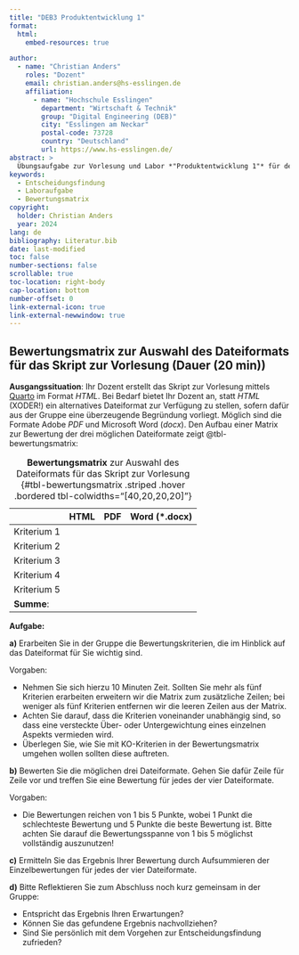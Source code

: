```yaml
---
title: "DEB3 Produktentwicklung 1"
format:
  html:
    embed-resources: true

author:
  - name: "Christian Anders"
    roles: "Dozent"
    email: christian.anders@hs-esslingen.de
    affiliation: 
      - name: "Hochschule Esslingen"
        department: "Wirtschaft & Technik"
        group: "Digital Engineering (DEB)"
        city: "Esslingen am Neckar"
        postal-code: 73728
        country: "Deutschland"
        url: https://www.hs-esslingen.de/
abstract: > 
  Übungsaufgabe zur Vorlesung und Labor *"Produktentwicklung 1"* für den Studiengang Digital Engineering DEB3 im Wintersemester 2024/2025
keywords:
  - Entscheidungsfindung
  - Laboraufgabe
  - Bewertungsmatrix
copyright: 
  holder: Christian Anders
  year: 2024
lang: de
bibliography: Literatur.bib
date: last-modified
toc: false
number-sections: false
scrollable: true
toc-location: right-body
cap-location: bottom
number-offset: 0
link-external-icon: true
link-external-newwindow: true
---
```


<!--
format:
  html:
    embed-resources: true
lang: de
bibliography: Literatur.bib
-->

<!-- -------------------------------------------------------------------------

                       Aufgabe: Auswahl Dateiformat

-------------------------------------------------------------------------- -->

::: {.callout-note}
## Bewertungsmatrix zur Auswahl des Dateiformats für das Skript zur Vorlesung (Dauer (20 min))

**Ausgangssituation**: Ihr Dozent erstellt das Skript zur Vorlesung mittels [Quarto](https://quarto.org/) im Format *HTML*. Bei Bedarf bietet Ihr Dozent an, statt *HTML* (XODER!) ein alternatives Dateiformat zur Verfügung zu stellen, sofern dafür aus der Gruppe eine überzeugende Begründung vorliegt. Möglich sind die Formate Adobe *PDF* und Microsoft Word (*docx*). Den Aufbau einer Matrix zur Bewertung der drei möglichen Dateiformate zeigt @tbl-bewertungsmatrix: 

|                      | HTML     | PDF      | Word (*.docx) |
|----------------------|----------|----------|-----------|
| Kriterium 1          |          |          |           |
| Kriterium 2          |          |          |           |
| Kriterium 3          |          |          |           |
| Kriterium 4          |          |          |           |
| Kriterium 5          |          |          |           |
| **Summe**:           |          |          |           |

: **Bewertungsmatrix** zur Auswahl des Dateiformats für das Skript zur Vorlesung {#tbl-bewertungsmatrix .striped .hover .bordered tbl-colwidths="[40,20,20,20]"}

**Aufgabe:**

**a)** Erarbeiten Sie in der Gruppe die Bewertungskriterien, die im Hinblick auf das Dateiformat für Sie wichtig sind.

Vorgaben:

+ Nehmen Sie sich hierzu 10 Minuten Zeit. Sollten Sie mehr als fünf Kriterien erarbeiten erweitern wir die Matrix zum zusätzliche Zeilen; bei weniger als fünf Kriterien entfernen wir die leeren Zeilen aus der Matrix.
+ Achten Sie darauf, dass die Kriterien voneinander unabhängig sind, so dass eine versteckte Über- oder Untergewichtung eines einzelnen Aspekts vermieden wird.
+ Überlegen Sie, wie Sie mit KO-Kriterien in der Bewertungsmatrix umgehen wollen sollten diese auftreten.
 
**b)** Bewerten Sie die möglichen drei Dateiformate. Gehen Sie dafür Zeile für Zeile vor und treffen Sie eine Bewertung für jedes der vier Dateiformate.

Vorgaben:

+ Die Bewertungen reichen von 1 bis 5 Punkte, wobei 1 Punkt die schlechteste Bewertung und 5 Punkte die beste Bewertung ist. Bitte achten Sie darauf die Bewertungsspanne von 1 bis 5 möglichst vollständig auszunutzen!

**c)** Ermitteln Sie das Ergebnis Ihrer Bewertung durch Aufsummieren der Einzelbewertungen für jedes der vier Dateiformate.

**d)** Bitte Reflektieren Sie zum Abschluss noch kurz gemeinsam in der Gruppe: 

+ Entspricht das Ergebnis Ihren Erwartungen? 
+ Können Sie das gefundene Ergebnis nachvollziehen? 
+ Sind Sie persönlich mit dem Vorgehen zur Entscheidungsfindung zufrieden?




:::
